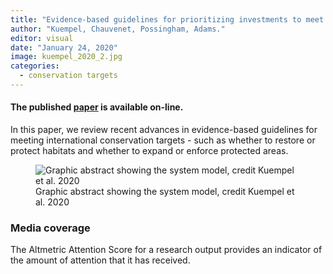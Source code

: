 ```yaml
---
title: "Evidence-based guidelines for prioritizing investments to meet international conservation objectives"
author: "Kuempel, Chauvenet, Possingham, Adams."
editor: visual
date: "January 24, 2020"
image: kuempel_2020_2.jpg
categories:
  - conservation targets
---
```


#### The published [paper](https://www.sciencedirect.com/science/article/pii/S2590332219302726) is available on-line.

In this paper, we review recent advances in evidence-based guidelines for meeting international conservation targets - such as whether to restore or protect habitats and whether to expand or enforce protected areas.

![Graphic abstract showing the system model, credit Kuempel et al. 2020](kuempel_2020_2.jpg)

### Media coverage

The Altmetric Attention Score for a research output provides an indicator of the amount of attention that it has received.

```{=html}
<script type="text/javascript" src="https://d1bxh8uas1mnw7.cloudfront.net/assets/embed.js"></script>
```
::: {.altmetric-embed data-badge-type="medium-donut" data-badge-details="right" data-doi="10.1016/j.oneear.2019.12.013"}
:::
